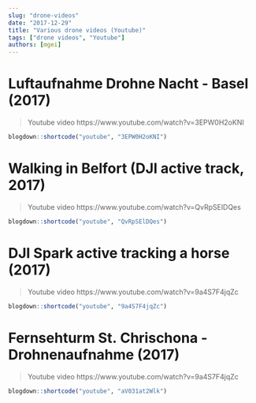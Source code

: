 ```yaml
---
slug: "drone-videos"
date: "2017-12-29"
title: "Various drone videos (Youtube)"
tags: ["drone videos", "Youtube"]
authors: [mgei]
---
```


# Luftaufnahme Drohne Nacht - Basel (2017)

> Youtube video https://www.youtube.com/watch?v=3EPW0H2oKNI

```r
blogdown::shortcode("youtube", "3EPW0H2oKNI")
```

# Walking in Belfort (DJI active track, 2017)

> Youtube video https://www.youtube.com/watch?v=QvRpSElDQes

```r
blogdown::shortcode("youtube", "QvRpSElDQes")
```

# DJI Spark active tracking a horse (2017)

> Youtube video https://www.youtube.com/watch?v=9a4S7F4jqZc

```r
blogdown::shortcode("youtube", "9a4S7F4jqZc")
```

# Fernsehturm St. Chrischona - Drohnenaufnahme (2017)

> Youtube video https://www.youtube.com/watch?v=9a4S7F4jqZc

```r
blogdown::shortcode("youtube", "aV031at2Wlk")
```